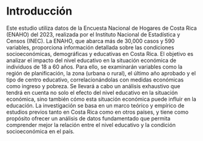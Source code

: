 # Introducción {.unnumbered}

  Este estudio utiliza datos de la Encuesta Nacional de Hogares de Costa Rica (ENAHO) del 2023, realizada por el Instituto Nacional de Estadística y Censos (INEC). La ENAHO, que abarca más de 30,000 casos y 590 variables, proporciona información detallada sobre las condiciones socioeconómicas, demográficas y educativas en Costa Rica. El objetivo es analizar el impacto del nivel educativo en la situación económica de individuos de 18 a 60 años. Para ello, se examinarán variables como la región de planificación, la zona (urbana o rural), el último año aprobado y el tipo de centro educativo, correlacionándolas con medidas económicas como ingreso y pobreza. Se llevará a cabo un análisis exhaustivo que tendrá en cuenta no solo el efecto del nivel educativo en la situación económica, sino también cómo esta situación económica puede influir en la educación. La investigación se basa en un marco teórico y empírico de estudios previos tanto en Costa Rica como en otros países, y tiene como propósito ofrecer un análisis de datos fundamentado que permita comprender mejor la relación entre el nivel educativo y la condición socioeconómica en el país.
